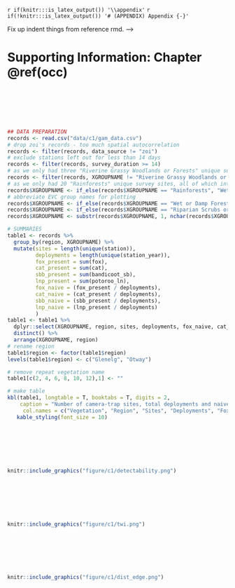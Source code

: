 <!-- These lines tell the templates that we are about to start the appendices.
They should appear at the start of your first appendix.-->
`r if(knitr:::is_latex_output()) '\\appendix'`
`r if(!knitr:::is_latex_output()) '# (APPENDIX) Appendix {-}'`

Fix up indent things from reference rmd.
-->
\setlength{\parindent}{0in}
\setlength{\leftskip}{0in}
\setlength{\parskip}{8pt}


# Supporting Information: Chapter \@ref(occ) {#occ-app}

\newpage

$~$

$~$

$~$

```r

## DATA PREPARATION
records <- read.csv("data/c1/gam_data.csv")
# drop zoi's records - too much spatial autocorrelation
records <- filter(records, data_source != "zoi")
# exclude stations left out for less than 14 days
records <- filter(records, survey_duration >= 14)
# as we only had three "Riverine Grassy Woodlands or Forests" unique survey sites --> drop em
records <- filter(records, XGROUPNAME != "Riverine Grassy Woodlands or Forests")
# as we only had 20 "Rainforests" unique survey sites, all of which interspersed in "Wet Forests" in the Otways, reclassify as "Wet Forests". 
records$XGROUPNAME <- if_else(records$XGROUPNAME == "Rainforests", "Wet or Damp Forests", as.character(records$XGROUPNAME))
# abbreviate EVC group names for plotting
records$XGROUPNAME <- if_else(records$XGROUPNAME == "Wet or Damp Forests", "Wet Forests", records$XGROUPNAME)
records$XGROUPNAME <- if_else(records$XGROUPNAME == "Riparian Scrubs or Swampy Scrubs and Woodlands", "Swampy Scrubs", records$XGROUPNAME)
records$XGROUPNAME <- substr(records$XGROUPNAME, 1, nchar(records$XGROUPNAME) - 1)

# SUMMARIES
table1 <- records %>%
  group_by(region, XGROUPNAME) %>%
  mutate(sites = length(unique(station)),
         deployments = length(unique(station_year)),
         fox_present = sum(fox),
         cat_present = sum(cat),
         sbb_present = sum(bandicoot_sb),
         lnp_present = sum(potoroo_ln),
         fox_naive = (fox_present / deployments),
         cat_naive = (cat_present / deployments),
         sbb_naive = (sbb_present / deployments),
         lnp_naive = (lnp_present / deployments)
         )
table1 <- table1 %>%
  dplyr::select(XGROUPNAME, region, sites, deployments, fox_naive, cat_naive, sbb_naive, lnp_naive)  %>% 
  distinct() %>%
  arrange(XGROUPNAME, region)
# rename region 
table1$region <- factor(table1$region)
levels(table1$region) <- c("Glenelg", "Otway")

# remove repeat vegetation name
table1[c(2, 4, 6, 8, 10, 12),1] <- ""

# make table
kbl(table1, longtable = T, booktabs = T, digits = 2,
    caption = "Number of camera-trap sites, total deployments and naive occupancy rates for red foxes, feral cats, southern brown bandicoots (SBB) and long-nosed potoroos (LNP) within Ecological Vegetation Class groups across two broad regions in south-west Victoria, Australia.",
     col.names = c("Vegetation", "Region", "Sites", "Deployments", "Fox", "Cat", "SBB", "LNP")) %>% 
   kable_styling(font_size = 10)
```

\newpage

$~$

$~$

$~$

```r
knitr::include_graphics("figure/c1/detectability.png")
```

\newpage

$~$

$~$

$~$

```r
knitr::include_graphics("figure/c1/twi.png")
```

\newpage

$~$

$~$

$~$

```r
knitr::include_graphics("figure/c1/dist_edge.png")
```

\newpage
